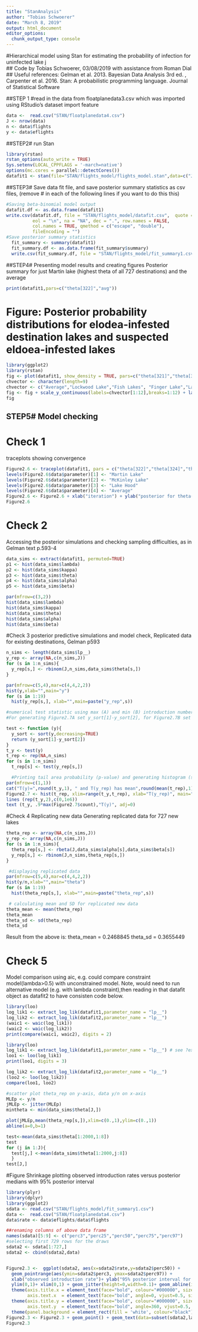 ```yaml
---
title: "StanAnalysis"
author: "Tobias Schwoerer"
date: "March 8, 2019"
output: html_document
editor_options: 
  chunk_output_type: console
---
```

#Hierarchical model using Stan for estimating the probability of infection for uninfected lake j  
## Code by Tobias Schwoerer, 03/08/2019 with assistance from Roman Dial
## Useful references: Gelman et al. 2013. Bayesian Data Analysis 3rd ed. , Carpenter et al. 2016. Stan: A probabilistic programming language. Journal of Statistical Software

##STEP 1
#read in the data from floatplanedata3.csv which was imported using RStudio's dataset import feature
```r
data <-  read.csv("STAN/floatplanedata4.csv")
J <- nrow(data)
n <- data$flights
y <- data$eflights
```

##STEP2#  run Stan
```r
library(rstan)
rstan_options(auto_write = TRUE)
Sys.setenv(LOCAL_CPPFLAGS = '-march=native')
options(mc.cores = parallel::detectCores())
datafit1 <- stan(file="STAN/flights_model/flights_model.stan",data=c("J","y","n"), iter = 10000, chains = 4,control=list(adapt_delta=0.8, max_treedepth =10))
```

##STEP3# Save data fit file, and save posterior summary statistics as csv files, (remove # in each of the following lines if you want to do this this)
```r
#Saving beta-binomial model output
datafit.df <- as.data.frame(datafit1)
write.csv(datafit.df, file = "STAN/flights_model/datafit.csv",  quote = TRUE, sep = " ",
          eol = "\n", na = "NA", dec = ".", row.names = FALSE,
          col.names = TRUE, qmethod = c("escape", "double"),
          fileEncoding = "")
#Save posterior summary statistics
  fit_summary <- summary(datafit1)
  fit_summary.df <- as.data.frame(fit_summary$summary)
  write.csv(fit_summary.df, file = "STAN/flights_model/fit_summary1.csv",  quote = TRUE, sep = " ",eol = "\n", na = "NA", dec = ".", row.names = TRUE, col.names = TRUE, qmethod = c("escape", "double"), fileEncoding = "")
```

##STEP4# Presenting model results and creating figures
Posterior summary for just Martin lake (highest theta of all 727 destinations) and the average
```r
print(datafit1,pars=c("theta[322]","avg"))
```

# Figure: Posterior probability distributions for elodea-infested destination lakes and suspected eldoea-infested lakes
```r
library(ggplot2)
library(rstan)
fig <- plot(datafit1, show_density = TRUE, pars=c("theta[321]","theta[322]","theta[324]","theta[376]","theta[518]","theta[300]","theta[309]","theta[376]","theta[347]","theta[570]","theta[10]",'theta[513]',"avg"), ci_level = 0.5, fill_color = "#99d8c9")
chvector <- character(length=9)
chvector <- c("Average","Lockwood Lake","Fish Lakes", "Finger Lake","Lake Hood","Daniels Lake","Stormy Lake","Alexander Lake","Sucker Lake","McKinley Lake","Martin Lake","Bering Lake")
fig <- fig + scale_y_continuous(labels=chvector[1:12],breaks=1:12) + labs(x="95% posterior for theta(j)")
fig 
```

## STEP5#  Model checking
# Check 1
traceplots showing convergence
```r
Figure2.6 <- traceplot(datafit1, pars = c("theta[322]","theta[324]","theta[347]","avg"), inc_warmup = TRUE, nrow = 9)
levels(Figure2.6$data$parameter)[1] <- "Martin Lake"
levels(Figure2.6$data$parameter)[2] <- "McKinley Lake"
levels(Figure2.6$data$parameter)[3] <- "Lake Hood"
levels(Figure2.6$data$parameter)[4] <- "Average"
Figure2.6 <- Figure2.6 + xlab("iteration") + ylab("posterior for theta(j)")
Figure2.6
```

# Check 2
Accessing the posterior simulations and checking sampling difficulties, as in Gelman text p.593-4
```r
data_sims <- extract(datafit1, permuted=TRUE)
p1 <- hist(data_sims$lambda)
p2 <- hist(data_sims$kappa)
p3 <- hist(data_sims$theta)
p4 <- hist(data_sims$alpha)
p5 <- hist(data_sims$beta)

par(mfrow=c(3,2))
hist(data_sims$lambda)
hist(data_sims$kappa)
hist(data_sims$theta)
hist(data_sims$alpha)
hist(data_sims$beta)

```

#Check 3
posterior predictive simulations and model check, Replicated data for existing destinations, Gelman p593
```r
n_sims <- length(data_sims$lp__)
y_rep <- array(NA,c(n_sims,J))
for (s in 1:n_sims){
  y_rep[s,] <- rbinom(J,n_sims,data_sims$theta[s,])
}

par(mfrow=c(5,4),mar=c(4,4,2,2))
hist(y,xlab="",main="y")
for (s in 1:19)
  hist(y_rep[s,], xlab="",main=paste("y_rep",s))

#numerical test statistic using max (A) and min (B) introduction number of pilots from elodea-infested floatplane bases
#For generating Figure2.7A set y_sort[1]-y_sort[2], for Figure2.7B set y_sort[726]-y_sort[727]

test <- function (y){
  y_sort <- sort(y,decreasing=TRUE)
  return (y_sort[1]-y_sort[2])
}
t_y <- test(y)
t_rep <- rep(NA,n_sims)
for (s in 1:n_sims)
  t_rep[s] <- test(y_rep[s,])

  #Printing tail area probability (p-value) and generating histogram (see Gelman p. 594)
par(mfrow=c(1,1))
cat("T(y)=",round(t_y,1), " and T(y_rep) has mean",round(mean(t_rep),1),"and sd", round(sd(t_rep),1),"\nPr (T(y_rep)> T(y))=", round(mean(t_rep>t_y),2), "\n")
Figure2.7 <- hist(t_rep, xlim=range(t_y,t_rep), xlab="T(y_rep)", main="" )
lines (rep(t_y,2),c(0,1e6))
text (t_y, .9*max(Figure2.7$count),"T(y)", adj=0)
```

#Check  4
Replicating new data
Generating replicated data for 727 new lakes 
```r
theta_rep <- array(NA,c(n_sims,J))
y_rep <- array(NA,c(n_sims,J))
for (s in 1:n_sims){
  theta_rep[s,] <- rbeta(J,data_sims$alpha[s],data_sims$beta[s])
  y_rep[s,] <- rbinom(J,n_sims,theta_rep[s,])
}

 #displaying replicated data
par(mfrow=c(5,4),mar=c(4,4,2,2))
hist(y/n,xlab="",main="theta")
for (s in 1:19)
  hist(theta_rep[s,], xlab="",main=paste("theta_rep",s))

 # calculating mean and SD for replicated new data
theta_mean <- mean(theta_rep)
theta_mean
theta_sd <- sd(theta_rep)
theta_sd
```

Result from the above is:
theta_mean = 0.2468845
theta_sd = 0.3655449


# Check 5
Model comparison using aic, e.g. could compare constraint model(lambda>0.5) with unconstrained model. 
Note, would need to run alternative model (e.g. with lambda constraint),then reading in that datafit object as datafit2 to have consisten code below. 
```r
library(loo)
log_lik1 <- extract_log_lik(datafit1,parameter_name = "lp__")
log_lik2 <- extract_log_lik(datafit2,parameter_name = "lp__")
(waic1 <- waic(log_lik1))
(waic2 <- waic(log_lik2))
print(compare(waic1, waic2), digits = 2)

library(loo)
log_lik1 <- extract_log_lik(datafit1,parameter_name = "lp__") # see ?extract_log_lik
loo1 <- loo(log_lik1)
print(loo1, digits = 3)

log_lik2 <- extract_log_lik(datafit2,parameter_name = "lp__")
(loo2 <- loo(log_lik2))
compare(loo1, loo2)

#scatter plot theta_rep on y-axis, data y/n on x-axis
MLEp <- y/n
jMLEp <- jitter(MLEp)
mintheta <- min(data_sims$theta[J,])

plot(jMLEp,mean(theta_rep[s,]),xlim=c(0.,1),ylim=c(0.,1))
abline(a=0,b=1)

test<-mean(data_sims$theta[1:2000,1:8])
test
for (j in 1:J){
  test[j,] <-mean(data_sims$theta[1:2000,j:8]) 
  }
test[J,]
```

#Figure
Shrinkage plotting observed introduction rates versus posterior medians with 95% posterior interval
```r
library(plyr)
library(dplyr)
library(ggplot2)
sdata <- read.csv("STAN/flights_model/fit_summary1.csv")
data <-  read.csv("STAN/floatplanedata4.csv")
data$rate <- data$eflights/data$flights

##renaming columns of above data frame
names(sdata)[5:9] <- c("perc3","perc25","perc50","perc75","perc97")
#selecting first 729 rows for the draws
sdata2 <- sdata[1:727,]
sdata2 <- cbind(sdata2,data)


Figure2.3 <-  ggplot(sdata2, aes(x=sdata2$rate,y=sdata2$perc50)) +
  geom_pointrange(aes(ymin=sdata2$perc3, ymax=sdata2$perc97)) + 
  xlab("observed introduction rate")+ ylab("95% posterior interval for theta(j)") +
  ylim(0,1)+ xlim(0,1) + geom_jitter(height=0,width=0.1)+ geom_abline(intercept = 0, slope = 1,colour='red')+
  theme(axis.title.x = element_text(face="bold", colour="#000000", size=15),
        axis.text.x  = element_text(face="bold", angle=0, vjust=0.5, size=15)) +
  theme(axis.title.y = element_text(face="bold", colour="#000000", size=15),
        axis.text.y  = element_text(face="bold", angle=360, vjust=0.5, size=15))+
  theme(panel.background = element_rect(fill = 'white', colour="black"))
Figure2.3 <- Figure2.3 + geom_point() + geom_text(data=subset(sdata2,labels==1),aes(x=sdata2$rate,y=sdata2$perc50,label=names))
Figure2.3
```